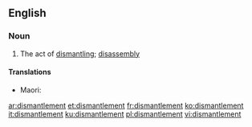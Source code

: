 ==English==

===Noun===
{{en-noun}}

# The act of [[dismantle|dismantling]]; [[disassembly]]


====Translations====
{{trans-top|}}
{{trans-mid}}
* Maori: {{t|mi|whakahoronga}}
{{trans-bottom}}

[[ar:dismantlement]]
[[et:dismantlement]]
[[fr:dismantlement]]
[[ko:dismantlement]]
[[it:dismantlement]]
[[ku:dismantlement]]
[[pl:dismantlement]]
[[vi:dismantlement]]
